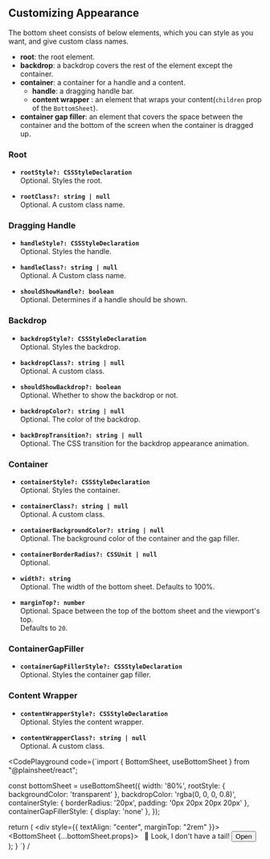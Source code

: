 
## Customizing Appearance

The bottom sheet consists of below elements, which you can style as you want, and give custom class names.

- **root**: the root element.
- **backdrop**: a backdrop covers the rest of the element except the container.
- **container**: a container for a handle and a content.
  - **handle**: a dragging handle bar.
  - **content wrapper** : an element that wraps your content(`children` prop of the `BottomSheet`).
- **container gap filler**: an element that covers the space between the container and the bottom of the screen when the container is dragged up.

### Root

- **`rootStyle?: CSSStyleDeclaration`**  
  Optional. Styles the root.

- **`rootClass?: string | null`**  
  Optional. A custom class name.

### Dragging Handle

- **`handleStyle?: CSSStyleDeclaration`**  
  Optional. Styles the handle.

- **`handleClass?: string | null`**  
  Optional. A Custom class name.

- **`shouldShowHandle?: boolean`**  
  Optional. Determines if a handle should be shown.

### Backdrop

- **`backdropStyle?: CSSStyleDeclaration`**  
  Optional. Styles the backdrop.

- **`backdropClass?: string | null`**  
  Optional. A custom class.

- **`shouldShowBackdrop?: boolean`**  
  Optional. Whether to show the backdrop or not.

- **`backdropColor?: string | null`**  
  Optional. The color of the backdrop.

- **`backDropTransition?: string | null`**  
  Optional. The CSS transition for the backdrop appearance animation.

### Container

- **`containerStyle?: CSSStyleDeclaration`**  
  Optional. Styles the container.

- **`containerClass?: string | null`**  
  Optional. A custom class.

- **`containerBackgroundColor?: string | null`**  
  Optional. The background color of the container and the gap filler.

- **`containerBorderRadius?: CSSUnit | null`**  
  Optional.

- **`width?: string`**  
  Optional. The width of the bottom sheet. Defaults to 100%.

- **`marginTop?: number`**  
  Optional. Space between the top of the bottom sheet and the viewport's top.  
  Defaults to `20`.

### ContainerGapFiller

- **`containerGapFillerStyle?: CSSStyleDeclaration`**  
  Optional. Styles the container gap filler.

### Content Wrapper

- **`contentWrapperStyle?: CSSStyleDeclaration`**  
  Optional. Styles the content wrapper.

- **`contentWrapperClass?: string | null`**  
  Optional. A custom class.

<CodePlayground
  code={`import { BottomSheet, useBottomSheet } from "@plainsheet/react";

  const bottomSheet = useBottomSheet({
    width: '80%',
    rootStyle: { backgroundColor: 'transparent' },
    backdropColor: 'rgba(0, 0, 0, 0.8)',
    containerStyle: { borderRadius: '20px', padding: '0px 20px 20px 20px' },
    containerGapFillerStyle: {
      display: 'none'
    },
  });
  
  return (
    <div style={{ textAlign: "center", marginTop: "2rem" }}>
      <BottomSheet {...bottomSheet.props}>
        &nbsp; 🦭 Look, I don't have a tail! 
      </BottomSheet>
      <button onClick={bottomSheet.open}>
        Open
      </button>
    </div>
  );
}
`}
/

>
